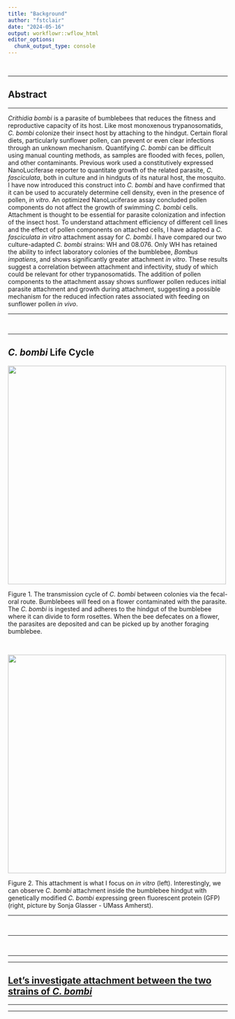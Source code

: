 ```yaml
---
title: "Background"
author: "fstclair"
date: "2024-05-16"
output: workflowr::wflow_html
editor_options:
  chunk_output_type: console
---
```


<br>

---

## Abstract

---

*Crithidia bombi* is a parasite of bumblebees that reduces the fitness and reproductive capacity of its host. Like most monoxenous trypanosomatids, *C. bombi* colonize their insect host by attaching to the hindgut. Certain floral diets, particularly sunflower pollen, can prevent or even clear infections through an unknown mechanism. Quantifying *C. bombi* can be difficult using manual counting methods, as samples are flooded with feces, pollen, and other contaminants. Previous work used a constitutively expressed NanoLuciferase reporter to quantitate growth of the related parasite, *C. fasciculata*, both in culture and in hindguts of its natural host, the mosquito. I have now introduced this construct into *C. bombi* and have confirmed that it can be used to accurately determine cell density, even in the presence of pollen, *in vitro*. An optimized NanoLuciferase assay concluded pollen components do not affect the growth of swimming *C. bombi* cells. Attachment is thought to be essential for parasite colonization and infection of the insect host. To understand attachment efficiency of different cell lines and the effect of pollen components on attached cells, I have adapted a *C. fasciculata* *in vitro* attachment assay for *C. bombi*. I have compared our two culture-adapted *C. bombi* strains: WH and 08.076. Only WH has retained the ability to infect laboratory colonies of the bumblebee, *Bombus impatiens*, and shows significantly greater attachment *in vitro*. These results suggest a correlation between attachment and infectivity, study of which could be relevant for other trypanosomatids. The addition of pollen components to the attachment assay shows sunflower pollen reduces initial parasite attachment and growth during attachment, suggesting a possible mechanism for the reduced infection rates associated with feeding on sunflower pollen *in vivo*.


---

<br>


---

## *C. bombi* Life Cycle

![](assets/lifecycle.png){ width=500px }
<br>

Figure 1. The transmission cycle of *C. bombi* between colonies via the fecal-oral route. Bumblebees will feed on a flower contaminated with the parasite. The *C. bombi* is ingested and adheres to the hindgut of the bumblebee where it can divide to form rosettes. When the bee defecates on a flower, the parasites are deposited and can be picked up by another foraging bumblebee.

<br>

![](assets/adhesion.png){ width=500px }
<br>

Figure 2. This attachment is what I focus on *in vitro* (left). Interestingly, we can observe *C. bombi* attachment inside the bumblebee hindgut with genetically modified *C. bombi* expressing green fluorescent protein (GFP) (right, picture by Sonja Glasser - UMass Amherst).

---

<br>

---

<br>

---

---

## [Let's investigate attachment between the two strains of *C. bombi*](second-analysis.html)

---

---


